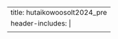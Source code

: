 ---
title: hutaikowoosolt2024_pre
header-includes: |
  <meta http-equiv="Refresh" content="0; URL=https://doi.org/10.31235/osf.io/74hym">
---